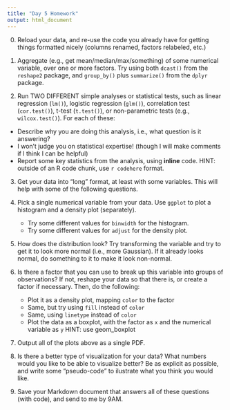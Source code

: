 ```yaml
---
title: "Day 5 Homework"
output: html_document
---
```


0. Reload your data, and re-use the code you already have for getting things formatted nicely (columns renamed, factors relabeled, etc.)


1. Aggregate (e.g., get mean/median/max/something) of some numerical variable, over one or more factors.  Try using both `dcast()` from the `reshape2` package, and `group_by()` plus `summarize()` from the `dplyr` package.


2. Run TWO DIFFERENT simple analyses or statistical tests, such as linear regression (`lm()`), logistic regression (`glm()`), correlation test (`cor.test()`), t-test (`t.test()`), or non-parametric tests (e.g., `wilcox.test()`).  For each of these:
  - Describe why you are doing this analysis, i.e., what question is it answering?
  - I won't judge you on statistical expertise!  (though I will make comments if I think I can be helpful)
  - Report some key statistics from the analysis, using **inline** code. HINT: outside of an R code chunk, use `r codehere` format.
  
  
3. Get your data into "long" format, at least with some variables.  This will help with some of the following questions.


4. Pick a single numerical variable from your data.  Use `ggplot` to plot a histogram and a density plot (separately).
   - Try some different values for `binwidth` for the histogram.
   - Try some different values for `adjust` for the density plot.


5. How does the distribution look?  Try transforming the variable and try to get it to look more normal (i.e., more Gaussian).  If it already looks normal, do something to it to make it look non-normal.


6. Is there a factor that you can use to break up this variable into groups of observations?  If not, reshape your data so that there is, or create a factor if necessary.  Then, do the following:
   - Plot it as a density plot, mapping `color` to the factor
   - Same, but try using `fill` instead of `color`
   - Same, using `linetype` instead of `color`
   - Plot the data as a boxplot, with the factor as `x` and the numerical variable as `y`  HINT: use geom_boxplot


7. Output all of the plots above as a single PDF.


8. Is there a better type of visualization for your data?  What numbers would you like to be able to visualize better?  Be as explicit as possible, and write some "pseudo-code" to ilustrate what you think you would like.


9. Save your Markdown document that answers all of these questions (with code), and send to me by 9AM.



